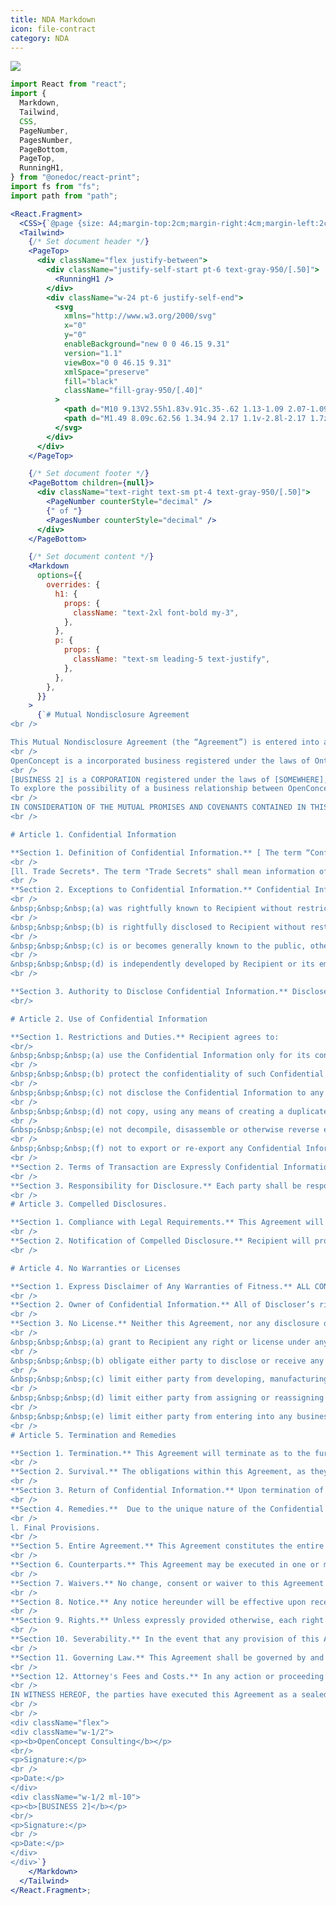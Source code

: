```yaml
---
title: NDA Markdown
icon: file-contract
category: NDA
---
```


<Frame type="glass"><img src="../../images/previews/ui-templates-nda-markdown-4a89a989/document.1.jpg" style={{ maxHeight: '600px', borderRadius: "0.25rem", overflow: "hidden" }} /></Frame>

```jsx
import React from "react";
import {
  Markdown,
  Tailwind,
  CSS,
  PageNumber,
  PagesNumber,
  PageBottom,
  PageTop,
  RunningH1,
} from "@onedoc/react-print";
import fs from "fs";
import path from "path";

<React.Fragment>
  <CSS>{`@page {size: A4;margin-top:2cm;margin-right:4cm;margin-left:2cm;margin-bottom:2cm;`}</CSS>
  <Tailwind>
    {/* Set document header */}
    <PageTop>
      <div className="flex justify-between">
        <div className="justify-self-start pt-6 text-gray-950/[.50]">
          <RunningH1 />
        </div>
        <div className="w-24 pt-6 justify-self-end">
          <svg
            xmlns="http://www.w3.org/2000/svg"
            x="0"
            y="0"
            enableBackground="new 0 0 46.15 9.31"
            version="1.1"
            viewBox="0 0 46.15 9.31"
            xmlSpace="preserve"
            fill="black"
            className="fill-gray-950/[.40]"
          >
            <path d="M10 9.13V2.55h1.83v.91c.35-.62 1.13-1.09 2.07-1.09.71 0 1.32.24 1.81.71s.74 1.15.74 2.03v4.02h-1.88V5.6c0-.96-.5-1.5-1.28-1.5-.85 0-1.42.62-1.42 1.55v3.48H10zM23.84 6.48h-4.83c.23.83.83 1.24 1.79 1.24.74 0 1.43-.22 2.05-.64l.74 1.28c-.8.61-1.76.91-2.88.91-1.16 0-2.05-.34-2.67-1-.61-.66-.92-1.47-.92-2.45 0-1 .32-1.81.96-2.46.64-.66 1.48-.98 2.51-.98.97 0 1.76.3 2.39.89.62.59.94 1.39.94 2.41-.01.23-.04.5-.08.8zM19 5.13h3.09c-.18-.76-.73-1.22-1.51-1.22-.76 0-1.38.46-1.58 1.22zM29.43 0h1.88v9.13h-1.82v-.71c-.52.59-1.16.88-1.96.88-.92 0-1.69-.32-2.31-.98-.61-.66-.92-1.47-.92-2.47 0-.98.31-1.8.92-2.46.62-.66 1.39-1 2.31-1 .74 0 1.38.26 1.89.8V0zm-.39 4.6c-.31-.34-.71-.5-1.2-.5s-.89.17-1.21.5c-.31.34-.47.74-.47 1.22 0 .49.16.91.47 1.25.32.34.72.5 1.21.5s.89-.17 1.2-.5c.32-.34.48-.76.48-1.25 0-.47-.15-.88-.48-1.22zM33.03 8.31c-.66-.67-.98-1.5-.98-2.47s.32-1.8.98-2.46c.66-.67 1.51-1.01 2.55-1.01 1.04 0 1.91.34 2.57 1.01.66.66 1 1.49 1 2.46s-.34 1.8-1 2.47c-.66.66-1.52 1-2.57 1-1.04 0-1.89-.34-2.55-1zm3.74-3.68c-.32-.34-.72-.5-1.19-.5s-.86.17-1.19.5c-.32.32-.48.73-.48 1.2 0 .49.16.9.48 1.24.32.32.72.49 1.19.49s.86-.17 1.19-.49c.32-.34.49-.74.49-1.24 0-.47-.17-.88-.49-1.2zM40.5 8.31c-.65-.65-.97-1.47-.97-2.48s.32-1.83.98-2.47c.66-.65 1.5-.97 2.54-.97 1.36 0 2.55.67 3.09 1.87l-1.5.8c-.38-.62-.9-.94-1.56-.94-.49 0-.89.17-1.21.49-.32.32-.48.73-.48 1.21 0 .49.16.91.47 1.24.32.32.72.48 1.2.48.66 0 1.27-.38 1.55-.92l1.52.9c-.58 1.07-1.74 1.75-3.12 1.75-1.02 0-1.86-.32-2.51-.96zM9.26 4.7c0-1.29-.44-2.36-1.34-3.25C7.03.55 5.94.1 4.63.1c-1.3 0-2.39.45-3.29 1.35C.45 2.34 0 3.43 0 4.71c0 .37.05.72.12 1.05l4.3-3.39h2.22v6.46c.47-.22.9-.5 1.29-.88.89-.89 1.33-1.97 1.33-3.25z"></path>
            <path d="M1.49 8.09c.62.56 1.34.94 2.17 1.1v-2.8l-2.17 1.7z"></path>
          </svg>
        </div>
      </div>
    </PageTop>

    {/* Set document footer */}
    <PageBottom children={null}>
      <div className="text-right text-sm pt-4 text-gray-950/[.50]">
        <PageNumber counterStyle="decimal" />
        {" of "}
        <PagesNumber counterStyle="decimal" />
      </div>
    </PageBottom>

    {/* Set document content */}
    <Markdown
      options={{
        overrides: {
          h1: {
            props: {
              className: "text-2xl font-bold my-3",
            },
          },
          p: {
            props: {
              className: "text-sm leading-5 text-justify",
            },
          },
        },
      }}
    >
      {`# Mutual Nondisclosure Agreement  
<br />

This Mutual Nondisclosure Agreement (the “Agreement”) is entered into as of January 28, 2016 by and between OpenConcept Consulting Inc. ("OpenConcept"), and [FULL ADDRESS] [NAME 2] ("[BUSINESS 2]").  
<br />
OpenConcept is a incorporated business registered under the laws of Ontario, Canada, with an address of 571 Somerset St. West, operating in and therefore subject to the laws of Ontario, Canada, and represented by Mike Gifford.  
<br />
[BUSINESS 2] is a CORPORATION registered under the laws of [SOMEWHERE], USA, with an address of [ADDRESS 2], operating in and therefore subject to the laws of [SOMEWHERE], USA, and represented by [JOHN DOE].  <br />
To explore the possibility of a business relationship between OpenConcept and [BUSINESS 2], each party (“Discloser”) may disclose sensitive information to the other (“Recipient”).  
<br />
IN CONSIDERATION OF THE MUTUAL PROMISES AND COVENANTS CONTAINED IN THIS AGREEMENT, THE PARTIES AGREE AS FOLLOWS.  
<br />

# Article 1. Confidential Information

**Section 1. Definition of Confidential Information.** [ The term “Confidential Information” shall mean information of OpenConcept and/or [BUSINESS 2], to the extent not considered a Trade Secret under applicable law, that (i) relates to the business of OpenConcept and/or [BUSINESS 2], (ii) possesses an element of value to OpenConcept and/or [BUSINESS 2], (iii) is not generally known to OpenConcept’s and/or [BUSINESS 2]’s competitors, and (iv) would damage OpenConcept and/or [BUSINESS 2] if disclosed.] [ The term “Confidential Information” means any financial, business, legal and technical information disclosed to Recipient by or for Discloser or any of its affiliates, suppliers, customers and employees. Information includes research, development, operations, marketing, transactions, regulatory affairs, discoveries, inventions, methods, processes, articles, materials, algorithms, software, specifications, designs, drawings, data, strategies, plans, prospects, know-how and ideas, and including any copies, abstracts, summaries, analyses and other derivatives thereof.] Disclosure includes any act of transmitting the information whether previously, presently, or subsequently disclosed to recipient. For convenience, the Disclosing Party may, but is not required to, mark written Confidential Information with the legend "Confidential" or an equivalent designation, Confidential Information also includes information that by its nature would be understood by a reasonable person to be confidential.  
<br />
[ll. Trade Secrets*. The term "Trade Secrets" shall mean information of OpenConcept and/or [BUSINESS 2], and their licensors, suppliers, clients and customers which is not commonly known or available to the public and which information (i) derives actual or potential economic value from not being generally known to, and not being readily ascertainable by proper means by, other persons who can obtain economic value from its disclosure or use, and (ii) is the subject of efforts that are reasonable under the circumstances to maintain its secrecy. Trade Secrets include, but are not limited to, technical or non-technical data, formulas, patterns, compilations, programs, devices, methods, techniques, drawings, processes, financial data, financial plans, product plans, or a list of actual or potential customers or suppliers. Notwithstanding anything to the contrary contained in this definition, the Trade Secrets of either party shall not include any information provided by the Discloer to the Recevier as part of the disclosed Confidential Information.]  
<br />
**Section 2. Exceptions to Confidential Information.** Confidential Information shall not include any information that:  
<br />
&nbsp;&nbsp;&nbsp;(a) was rightfully known to Recipient without restriction before receipt from Discloser;  
<br />
&nbsp;&nbsp;&nbsp;(b) is rightfully disclosed to Recipient without restriction by a third party;  
<br />
&nbsp;&nbsp;&nbsp;(c) is or becomes generally known to the public, otherwise known as within the pulic domain,   without violation of this Agreement by Recipient; or  
<br />
&nbsp;&nbsp;&nbsp;(d) is independently developed by Recipient or its employees without access to or reliance on such information.  
<br />

**Section 3. Authority to Disclose Confidential Information.** Discloser represents and warrants to Recipient that it, and any human persons disclosing Confidential Information, are authorized to disclose any Confidential Information made available to Recipient under this Agreement. Discloser further represents and warrants to Recipient that it is not bound by the terms of any other Non-Disclosure Agreement or any other legally binding Agreement which restricts the disclosure of the Confidential Information that is or will be necessary to disclose to Recipient.  
<br/>

# Article 2. Use of Confidential Information

**Section 1. Restrictions and Duties.** Recipient agrees to:  
<br/>
&nbsp;&nbsp;&nbsp;(a) use the Confidential Information only for its consideration internally of a business relationship or transaction between the parties, and its performance in any resulting arrangement, but not for any other purpose;  
<br />
&nbsp;&nbsp;&nbsp;(b) protect the confidentiality of such Confidential Information with the same degree of care with which it protects the confidentiality of its own confidential information, and in no event with less than a reasonable degree of care to prevent any unauthorized access, use, or disclosure of the Confidential Information;  
<br />
&nbsp;&nbsp;&nbsp;(c) not disclose the Confidential Information to any third party other than Recipient’s employees and agents who have a need to know, and who have been authorized by Recipient to receive, for the permitted purpose and who have been made aware of the confidential nature of the Confidential Information and all of the restrictions in this Agreement;  
<br />
&nbsp;&nbsp;&nbsp;(d) not copy, using any means of creating a duplicate version, the Confidential Information;  
<br />
&nbsp;&nbsp;&nbsp;(e) not decompile, disassemble or otherwise reverse engineer any Confidential Information, or use any similar means to discover its underlying composition, structure, source code or trade secrets; and  
<br />
&nbsp;&nbsp;&nbsp;(f) not to export or re-export any Confidential Information or product thereof in violation of export control laws or regulations.  
<br />
**Section 2. Terms of Transaction are Expressly Confidential Information.** Both parties agree that the terms and conditions of any transaction or possible transaction between the parties, the fact that disclosures, evaluations or discussions are taking place, and the status and results thereof will also be held in confidence by both parties and not disclosed to any third party.  
<br />
**Section 3. Responsibility for Disclosure.** Each party shall be responsible for any breach of its confidentiality obligations by its respective employees and agents. Both parties agree that upon the event of an unauthorized disclosure, Recipient will indemnify the Discloser against any and all losses, damages, claims, expenses, and attorneys' fees incurred or suffered by the Discloser as a result of a material breach of this Agreement by the Recipient or its employees or agents.  
<br />
# Article 3. Compelled Disclosures.  

**Section 1. Compliance with Legal Requirements.** This Agreement will not prevent either party from complying with any law, regulation, court order or other legal requirement that purports to compel disclosure of any Confidential Information.  
<br />
**Section 2. Notification of Compelled Disclosure.** Recipient will promptly notify Discloser upon learning of any such legal requirement, and cooperate with Discloser in the exercise of its right to protect the confidentiality of the Confidential Information before any tribunal or governmental agency.  
<br />

# Article 4. No Warranties or Licenses  

**Section 1. Express Disclaimer of Any Warranties of Fitness.** ALL CONFIDENTIAL INFORMATION IS PROVIDED "AS IS". THE DISCLOSING PARTY MAKES NO WARRANTIES, EXPRESS, IMPLIED OR OTHERWISE, REGARDING NON-INFRINGEMENT OF THIRD PARTY RIGHTS OR ITS ACCURACY, COMPLETENESS OR PERFORMANCE. Both parties agree that Discloser will not be liable to Recipient for damages arising from any use of the Confidential Information, from errors, omissions or otherwise.  
<br />
**Section 2. Owner of Confidential Information.** All of Discloser’s rights in and to its Confidential Information remain the exclusive property of Discloser.  
<br />
**Section 3. No License.** Neither this Agreement, nor any disclosure of Confidential Information hereunder, will:  
<br />
&nbsp;&nbsp;&nbsp;(a) grant to Recipient any right or license under any copyright, patent, mask work, trade secret or other intellectual property right, except solely for the use expressly permitted herein;  
<br />
&nbsp;&nbsp;&nbsp;(b) obligate either party to disclose or receive any information, perform any work or enter into any agreement;  
<br />
&nbsp;&nbsp;&nbsp;(c) limit either party from developing, manufacturing or marketing products or services that may be competitive with those of the other except insofar as this Agreement limits the use and disclosure of Confidential Information;  
<br />
&nbsp;&nbsp;&nbsp;(d) limit either party from assigning or reassigning its employees in any way; or  
<br />
&nbsp;&nbsp;&nbsp;(e) limit either party from entering into any business relationship with third parties which are not the subject of or substantially related to the transaction or possible transaction between the parties.  
<br />
# Article 5. Termination and Remedies  

**Section 1. Termination.** This Agreement will terminate as to the further exchange of Confidential Information immediately upon the earlier of receipt by one party of written notice from the other or one year after the date of this Agreement.  
<br />
**Section 2. Survival.** The obligations within this Agreement, as they apply to any Confidential Information disclosed prior to the termination of this Agreement, will survive termination for a period of 5 years; *provided*, Recipient’s obligations hereunder shall survive and continue in effect thereafter with respect to any Confidential Information that is a trade secret under applicable law.  
<br />
**Section 3. Return of Confidential Information.** Upon termination of this Agreement for any reason, or upon Discloser’s request at any time, Recipient shall promptly return to Discloser all originals and any authorized copies of any Confidential Information and destroy all information, records and materials developed therefrom.  
<br />
**Section 4. Remedies.**  Due to the unique nature of the Confidential Information, the parties agree that any breach or threatened breach of this Agreement will cause not only financial harm to Discloser, but also irreparable harm for which money damages will not be an adequate remedy. Therefore, Discloser shall be entitled, in addition to any other legal or equitable remedies, to an injunction or similar equitable relief against any such breach or threatened breach without the necessity of posting any bond.  
<br />
​l. Final Provisions.  
<br />
**Section 5. Entire Agreement.** This Agreement constitutes the entire agreement, and supersedes all prior negotiations, understandings or agreements (oral or written), between the parties concerning the subject matter hereof.  
<br />
**Section 6. Counterparts.** This Agreement may be executed in one or more counterparts, each of which is an original, but taken together constituting one and the same instrument. Execution of a facsimile or electronic copy shall have the same force and effect as execution of an original, and a facsimile or electronic signature shall be deemed an original and valid signature.  
<br />
**Section 7. Waivers.** No change, consent or waiver to this Agreement will be effective unless in writing and signed by the party against which enforcement is sought. The failure of either party to enforce its rights under this Agreement at any time for any period shall not be construed as a waiver of such rights.  
<br />
**Section 8. Notice.** Any notice hereunder will be effective upon receipt and shall be given in writing, in English and delivered to the other party at its address given herein or at such other address designated by written notice.  
<br />
**Section 9. Rights.** Unless expressly provided otherwise, each right and remedy in this Agreement is in addition to any other right or remedy, at law or in equity, and the exercise of one right or remedy will not be deemed a waiver of any other right or remedy.  
<br />
**Section 10. Severability.** In the event that any provision of this Agreement shall be determined to be illegal or unenforceable, that provision will be limited or eliminated to the minimum extent necessary so that the Agreement shall otherwise remain in full force and effect and enforceable.  
<br />
**Section 11. Governing Law.** This Agreement shall be governed by and construed in accordance with the laws of the Ontario, Canada without regard to the conflicts of laws provisions thereof. Exclusive jurisdiction and venue for any action arising under this Agreement is in the federal and provincial courts having jurisdiction over OpenConcept's principal office, and both parties hereby consent to such jurisdiction and venue for this purpose.  
<br />
**Section 12. Attorney's Fees and Costs.** In any action or proceeding to enforce or interpret this Agreement, the prevailing party will be entitled to recover from the other party its costs and expenses (including reasonable attorneys' fees) incurred in connection with such action or proceeding and enforcing any judgment or order obtained.  
<br />
IN WITNESS HEREOF, the parties have executed this Agreement as a sealed instrument as of the date set forth above.  
<br />
<br />
<div className="flex">
<div className="w-1/2">
<p><b>OpenConcept Consulting</b></p>
<br/>
<p>Signature:</p> 
<br />
<p>Date:</p>
</div>
<div className="w-1/2 ml-10">
<p><b>[BUSINESS 2]</b></p>
<br/>
<p>Signature:</p> 
<br />
<p>Date:</p>
</div>
</div>`}
    </Markdown>
  </Tailwind>
</React.Fragment>;

```

